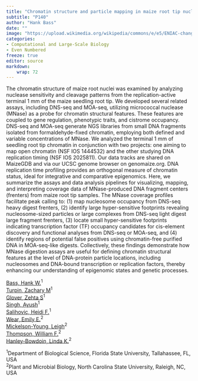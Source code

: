 ```yaml
---
title: "Chromatin structure and particle mapping in maize root tip nuclei using MNase digestion assays."
subtitle: "P140"
author: "Hank Bass"
date: ""
image: "https://upload.wikimedia.org/wikipedia/commons/e/e5/ENIAC-changing_a_tube.jpg"
categories: 
- Computational and Large-Scale Biology
- Even Numbered
freeze: true
editor: source
markdown: 
    wrap: 72
---
```


The chromatin structure of maize root nuclei was examined by analyzing nuclease sensitivity and cleavage patterns from the replication-active terminal 1 mm of the maize seedling root tip. We developed several related assays, including DNS-seq and MOA-seq, utilizing micrococcal nuclease (MNase) as a probe for chromatin structural features. These features are coupled to gene regulation, phenotypic traits, and cistrome occupancy. DNS-seq and MOA-seq generate NGS libraries from small DNA fragments isolated from formaldehyde-fixed chromatin, employing both defined and variable concentrations of MNase. We analyzed the terminal 1 mm of seedling root tip chromatin in conjunction with two projects: one aiming to map open chromatin (NSF IOS 1444532) and the other studying DNA replication timing (NSF IOS 2025811). Our data tracks are shared on MaizeGDB and via our UCSC genome browser on genomaize.org. DNA replication time profiling provides an orthogonal measure of chromatin status, ideal for integrative and comparative epigenomics. Here, we summarize the assays and data analysis pipelines for visualizing, mapping, and interpreting coverage data of MNase-produced DNA fragment centers (frenters) from maize root tip samples. The MNase coverage profiles facilitate peak calling to: (1) map nucleosome occupancy from DNS-seq heavy digest frenters, (2) identify large hyper-sensitive footprints revealing nucleosome-sized particles or large complexes from DNS-seq light digest large fragment frenters, (3) locate small hyper-sensitive footprints indicating transcription factor (TF) occupancy candidates for cis-element discovery and functional analyses from DNS-seq or MOA-seq, and (4) identify regions of potential false positives using chromatin-free purified DNA in MOA-seq-like digests. Collectively, these findings demonstrate how MNase digestion assays are useful for defining chromatin structural features at the level of DNA-protein particle locations, including nucleosomes and DNA-bound transcription or replication factors, thereby enhancing our understanding of epigenomic states and genetic processes.

<a href='mailto:bass@bio.fsu.edu'>Bass, Hank W.</a><sup>1</sup><br><a href='mailto:zachturpin92@gmail.com'>Turpin, Zachary M</a><sup>1</sup><br><a href='mailto:zglover@fsu.edu'>Glover, Zehta S</a><sup>1</sup><br><a href='mailto:ayushsingh5906@gmail.com'>Singh, Ayush</a><sup>1</sup><br><a href='mailto:hfs3292@gmail.com'>Salihovic, Heidi F.</a><sup>1</sup><br><a href='mailto:emily_wear@ncsu.edu'>Wear, Emily E.</a><sup>2</sup><br><a href='mailto:lamickel@ncsu.edu'>Mickelson-Young, Leigh</a><sup>2</sup><br><a href='mailto:wftb@ncsu.edu'>Thompson, William F.</a><sup>2</sup><br><a href='mailto:lkhanley@ncsu.edu'>Hanley-Bowdoin, Linda K.</a><sup>2</sup><br>

<sup>1</sup>Department of Biological Science, Florida State University, Tallahassee, FL, USA<br><sup>2</sup>Plant and Microbial Biology, North Carolina State University, Raleigh, NC, USA<br>